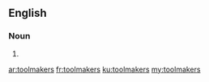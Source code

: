 ==English==

===Noun===
{{head|en|plural}}

# {{plural of|toolmaker|lang=en}}

[[ar:toolmakers]]
[[fr:toolmakers]]
[[ku:toolmakers]]
[[my:toolmakers]]